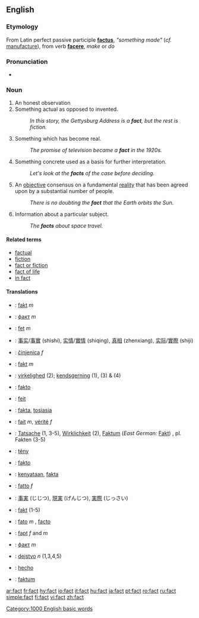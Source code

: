 {{wikipedia}}
==English==

{{rank|least|person|case|313|fact|known|thee|hope}}

===Etymology===
From Latin perfect passive participle '''[[factus]]''', ''"something made"'' (''cf.'' [[manufacture]]), from verb '''[[facere]]''', ''make'' or ''do''

===Pronunciation===
*{{audio|en-us-fact.ogg|Audio (US)}}

===Noun===
{{en-noun}}

# An honest observation
# Something actual as opposed to invented.
#: ''In this story, the Gettysburg Address is a '''fact''', but the rest is fiction.''
# Something which has become real.
#: ''The promise of television became a '''fact''' in the 1920s.''
# Something concrete used as a basis for further interpretation.
#: ''Let's look at the '''facts''' of the case before deciding.''
# An [[objective]] consensus on a fundamental [[reality]] that has been agreed upon by a substantial number of people.
#: ''There is no doubting the '''fact''' that the Earth orbits the Sun.''
# Information about a particular subject.
#:''The '''facts''' about space travel.''

====Related terms====
*[[factual]]
*[[fiction]]
*[[fact or fiction]]
*[[fact of life]]
*[[in fact]]

====Translations====
{{checktrans}}
*{{ttbc|Albanian}}: [[fakt]] ''m''
*{{ttbc|Bulgarian}}: [[факт]] ''m''
*{{ttbc|Catalan}}: [[fet]] ''m''
*{{ttbc|Chinese}}: [[事实]]/[[事實]] (shìshí), [[实情]]/[[實情]] (shiqing), [[真相]] (zhenxiang), [[实际]]/[[實際]] (shiji)
*{{ttbc|Croatian}}: [[činjenica]] ''f''
*{{ttbc|Czech}}: [[fakt]] ''m''
*{{ttbc|Danish}}: [[virkelighed]] (2); [[kendsgerning]] (1), (3) & (4)
*{{ttbc|Esperanto}}: [[fakto]]
*{{ttbc|Dutch}}: [[feit]]
*{{ttbc|Finnish}}: [[fakta]], [[tosiasia]]
*{{ttbc|French}}: [[fait]] ''m'', [[vérité]] ''f''
*{{ttbc|German}}: [[Tatsache]] {{f}} (1, 3-5), [[Wirklichkeit]] {{f}} (2), [[Faktum]] (''East German:'' [[Fakt]]) {{n}}, pl. Fakten  (3-5)
*{{ttbc|Hungarian}}: [[tény]]
*{{ttbc|Ido}}: [[fakto]]
*{{ttbc|Indonesian}}: [[kenyataan]], [[fakta]]
*{{ttbc|Italian}}: [[fatto]] ''f''
*{{ttbc|Japanese}}: [[事実]] (じじつ), [[現実]] (げんじつ), [[実際]] (じっさい)
*{{ttbc|Polish}}: [[fakt]] {{m}} (1-5)
*{{ttbc|Portuguese}}: [[fato]] ''m'' {{italbrac|Brazil}}, [[facto]] {{italbrac|Portugal}}
*{{ttbc|Romanian}}: [[fapt]] ''f'' and ''m''
*{{ttbc|Russian}}: [[факт]] ''m''
*{{ttbc|Slovene}}: [[dejstvo]] ''n'' (1,3,4,5)
*{{ttbc|Spanish}}: [[hecho]] {{m}}
*{{ttbc|Swedish}}: [[faktum]]

[[Category:1000 English basic words]]

[[ar:fact]]
[[fr:fact]]
[[hy:fact]]
[[io:fact]]
[[it:fact]]
[[hu:fact]]
[[ja:fact]]
[[pt:fact]]
[[ro:fact]]
[[ru:fact]]
[[simple:fact]]
[[fi:fact]]
[[vi:fact]]
[[zh:fact]]